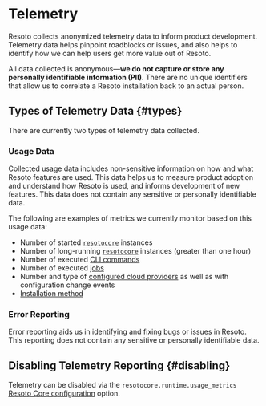 # Telemetry

Resoto collects anonymized telemetry data to inform product development. Telemetry data helps pinpoint roadblocks or issues, and also helps to identify how we can help users get more value out of Resoto.

All data collected is anonymous—**we do not capture or store any personally identifiable information (PII)**. There are no unique identifiers that allow us to correlate a Resoto installation back to an actual person.

## Types of Telemetry Data \{#types}

There are currently two types of telemetry data collected.

### Usage Data

Collected usage data includes non-sensitive information on how and what Resoto features are used. This data helps us to measure product adoption and understand how Resoto is used, and informs development of new features. This data does not contain any sensitive or personally identifiable data.

The following are examples of metrics we currently monitor based on this usage data:

- Number of started [`resotocore`](./components/core.mdx) instances
- Number of long-running [`resotocore`](./components/core.mdx) instances (greater than one hour)
- Number of executed [CLI commands](./cli/index.mdx)
- Number of executed [jobs](../concepts/automation/index.mdx)
- Number and type of [configured cloud providers](../getting-started/configure-resoto/index.mdx) as well as with configuration change events
- [Installation method](../getting-started/install-resoto/index.mdx)

### Error Reporting

Error reporting aids us in identifying and fixing bugs or issues in Resoto. This reporting does not contain any sensitive or personally identifiable data.

## Disabling Telemetry Reporting \{#disabling}

Telemetry can be disabled via the `resotocore.runtime.usage_metrics` [Resoto Core configuration](./configuration/core.mdx) option.

